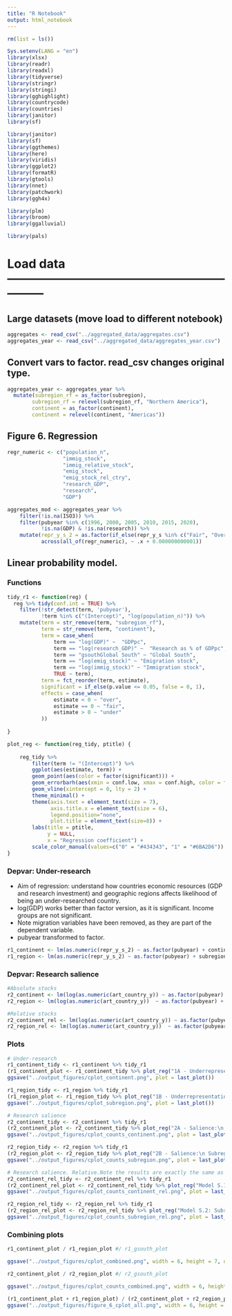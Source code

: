 ```yaml
---
title: "R Notebook"
output: html_notebook
---
```


```r
rm(list = ls())

Sys.setenv(LANG = "en")
library(xlsx)
library(readr)
library(readxl)
library(tidyverse)
library(stringr)
library(stringi)
library(gghighlight)
library(countrycode)
library(countries)
library(janitor)
library(sf)

library(janitor)
library(sf)
library(ggthemes)
library(here)
library(viridis)
library(ggplot2)
library(formatR)
library(gtools)
library(nnet) 
library(patchwork)
library(ggh4x)

library(plm)
library(broom)
library(ggalluvial)

library(pals)
```

# Load data ---------------------------------------------------------------

## Large datasets (move load to different notebook)

```r
aggregates <- read_csv("../aggregated_data/aggregates.csv")
aggregates_year <- read_csv("../aggregated_data/aggregates_year.csv")
```
## Convert vars to factor. read_csv changes original type.
```r
aggregates_year <- aggregates_year %>% 
  mutate(subregion_rf = as_factor(subregion),
        subregion_rf = relevel(subregion_rf, "Northern America"),
        continent = as_factor(continent),
        continent = relevel(continent, "Americas"))
```

## Figure 6. Regression

```r
regr_numeric <- c("population_n",
                  "immig_stock",
                  "immig_relative_stock",
                  "emig_stock",
                  "emig_stock_rel_ctry",
                  "research_GDP",
                  "research",
                  "GDP")

aggregates_mod <- aggregates_year %>% 
    filter(!is.na(ISO3)) %>% 
    filter(pubyear %in% c(1996, 2000, 2005, 2010, 2015, 2020),
           !is.na(GDP) & !is.na(research)) %>% 
    mutate(repr_y_s_2 = as.factor(if_else(repr_y_s %in% c("Fair", "Over"), 0, 1)),
           across(all_of(regr_numeric), ~ .x + 0.000000000001))
```

## Linear probability model.

### Functions
```r
tidy_r1 <- function(reg) {
  reg %>% tidy(conf.int = TRUE) %>% 
    filter(!str_detect(term, 'pubyear'), 
           !term %in% c("(Intercept)", "log(population_n)")) %>% 
    mutate(term = str_remove(term, "subregion_rf"),
           term = str_remove(term, "continent"),
           term = case_when(
               term == "log(GDP)" ~  "GDPpc",
               term == "log(research_GDP)" ~  "Research as % of GDPpc",
               term == "gsouthGlobal South" ~ "Global South",
               term == "log(emig_stock)" ~ "Emigration stock",
               term == "log(immig_stock)" ~ "Immigration stock",
               TRUE ~ term),
           term = fct_reorder(term, estimate),
           significant = if_else(p.value <= 0.05, false = 0, 1),
           effects = case_when(
               estimate < 0 ~ "over",
               estimate == 0 ~ "fair",
               estimate > 0 ~ "under"
           ))
  
}

plot_reg <- function(reg_tidy, ptitle) { 
    
    reg_tidy %>%  
        filter(term != "(Intercept)") %>% 
        ggplot(aes(estimate, term)) +
        geom_point(aes(color = factor(significant))) +
        geom_errorbarh(aes(xmin = conf.low, xmax = conf.high, color = factor(significant)), height = 0) +
        geom_vline(xintercept = 0, lty = 2) +
        theme_minimal() +
        theme(axis.text = element_text(size = 7),
              axis.title.x = element_text(size = 6),
              legend.position="none",
              plot.title = element_text(size=8)) +
        labs(title = ptitle,
             y = NULL,
             x = "Regression coefficient") +
        scale_color_manual(values=c("0" = "#434343", "1" = "#6BA2D6"))
}
```
### Depvar: Under-research

- Aim of regression: understand how countries economic resources (GDP and research investment) and geographic regions affects likelihood of being an under-researched country.
- log(GDP) works better than factor version, as it is significant. Income groups are not significant.
- Note migration variables have been removed, as they are part of the dependent variable.
- pubyear transformed to factor.
```r
r1_continent <- lm(as.numeric(repr_y_s_2) ~ as.factor(pubyear) + continent + log(population_n) + log(GDP) + log(research_GDP), aggregates_mod)
r1_region <- lm(as.numeric(repr_y_s_2) ~ as.factor(pubyear) + subregion_rf + log(population_n) + log(GDP) + log(research_GDP), aggregates_mod)
```

### Depvar: Research salience
```r
#Absolute stocks
r2_continent <- lm(log(as.numeric(art_country_y)) ~ as.factor(pubyear) + continent + log(population_n) + log(GDP) + log(immig_stock) + log(emig_stock) + log(research_GDP), aggregates_mod)
r2_region <- lm(log(as.numeric(art_country_y))  ~ as.factor(pubyear) + subregion_rf + log(population_n) + log(GDP) + log(immig_stock) + log(emig_stock) + log(research_GDP), aggregates_mod)

#Relative stocks
r2_continent_rel <- lm(log(as.numeric(art_country_y)) ~ as.factor(pubyear) + continent + log(population_n) + log(GDP) + log(immig_relative_stock) + log(emig_stock_rel_ctry) + log(research_GDP), aggregates_mod)
r2_region_rel <- lm(log(as.numeric(art_country_y))  ~ as.factor(pubyear) + subregion_rf + log(population_n) + log(GDP) + log(immig_relative_stock) + log(emig_stock_rel_ctry) + log(research_GDP), aggregates_mod)
```

### Plots
```r
# Under-research
r1_continent_tidy <- r1_continent %>% tidy_r1 
(r1_continent_plot <- r1_continent_tidy %>% plot_reg("1A - Underrepresentation:\n Continents"))
ggsave("../output_figures/cplot_continent.png", plot = last_plot())

r1_region_tidy <- r1_region %>% tidy_r1
(r1_region_plot <- r1_region_tidy %>% plot_reg("1B - Underrepresentation:\n Subregions"))
ggsave("../output_figures/cplot_subregion.png", plot = last_plot())

# Research salience
r2_continent_tidy <- r2_continent %>% tidy_r1 
(r2_continent_plot <- r2_continent_tidy %>% plot_reg("2A - Salience:\n Continents"))
ggsave("../output_figures/cplot_counts_continent.png", plot = last_plot())

r2_region_tidy <- r2_region %>% tidy_r1 
(r2_region_plot <- r2_region_tidy %>% plot_reg("2B - Salience:\n Subregions"))
ggsave("../output_figures/cplot_counts_subregion.png", plot = last_plot())

# Research salience. Relative.Note the results are exactly the same as with absolute numbers!
r2_continent_rel_tidy <- r2_continent_rel %>% tidy_r1 
(r2_continent_rel_plot <- r2_continent_rel_tidy %>% plot_reg("Model S.1:Continents"))
ggsave("../output_figures/cplot_counts_continent_rel.png", plot = last_plot())

r2_region_rel_tidy <- r2_region_rel %>% tidy_r1 
(r2_region_rel_plot <- r2_region_rel_tidy %>% plot_reg("Model S.2: Subregions"))
ggsave("../output_figures/cplot_counts_subregion_rel.png", plot = last_plot())

```
### Combining plots
```r

r1_continent_plot / r1_region_plot #/ r1_gsouth_plot  

ggsave("../output_figures/cplot_combined.png", width = 6, height = 7, dpi = 500, limitsize = F, plot = last_plot())

r2_continent_plot / r2_region_plot #/ r2_gsouth_plot 

ggsave("../output_figures/cplot_counts_combined.png", width = 6, height = 7, dpi = 500, limitsize = F, plot = last_plot())

(r1_continent_plot + r1_region_plot) / (r2_continent_plot + r2_region_plot) 
ggsave("../output_figures/figure_6_cplot_all.png", width = 6, height = 7, dpi = 500, limitsize = F, plot = last_plot())
```









